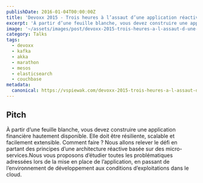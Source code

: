 ```yaml
---
publishDate: 2016-01-04T00:00:00Z
title: 'Devoxx 2015 - Trois heures à l’assaut d’une application réactive'
excerpt: 'À partir d’une feuille blanche, vous devez construire une application financière hautement disponible. Elle doit être résiliente, scalable et facilement extensible...'
image: '~/assets/images/post/devoxx-2015-trois-heures-a-l-assaut-d-une-application-reactive/cover.webp'
category: Talks
tags:
  - devoxx
  - kafka
  - akka
  - marathon
  - mesos
  - elasticsearch
  - couchbase
metadata:
  canonical: https://vspiewak.com/devoxx-2015-trois-heures-a-l-assaut-d-une-application-reactive
---
```



## Pitch 

À partir d’une feuille blanche, vous devez construire une application financière hautement disponible. Elle doit être résiliente, scalable et facilement extensible. Comment faire ? Nous allons relever le défi en partant des principes d’une architecture réactive basée sur des micro-services.Nous vous proposons d’étudier toutes les problématiques adressées lors de la mise en place de l’application, en passant de l’environnement de développement aux conditions d’exploitations dans le cloud.

<YouTube id="kgeI0JTak90" />